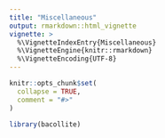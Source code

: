 ```yaml
---
title: "Miscellaneous"
output: rmarkdown::html_vignette
vignette: >
  %\VignetteIndexEntry{Miscellaneous}
  %\VignetteEngine{knitr::rmarkdown}
  %\VignetteEncoding{UTF-8}
---
```


```r
knitr::opts_chunk$set(
  collapse = TRUE,
  comment = "#>"
)
```

```r
library(bacollite)
```

